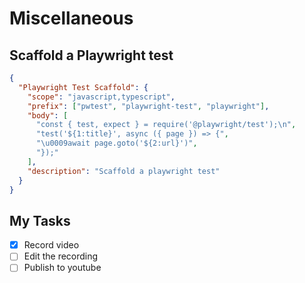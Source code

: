 # Miscellaneous

## Scaffold a Playwright test

```json showLineNumbers {5-10} /Playwright Test Scaffold/ copy
{
  "Playwright Test Scaffold": {
    "scope": "javascript,typescript",
    "prefix": ["pwtest", "playwright-test", "playwright"],
    "body": [
      "const { test, expect } = require('@playwright/test');\n",
      "test('${1:title}', async ({ page }) => {",
      "\u0009await page.goto('${2:url}')",
      "});"
    ],
    "description": "Scaffold a playwright test"
  }
}
```

## My Tasks

- [x] Record video
- [ ] Edit the recording
- [ ] Publish to youtube
